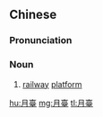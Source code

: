 {{also|月台}}
==Chinese==
{{zh-forms|s=月台}}

===Pronunciation===
{{zh-pron
|m=yuètái
|c=jyut6 toi4
|mn=qz,xm,zz:goa̍t-tâi/kh:goe̍h-tâi/tp:ge̍h-tâi
|cat=n
}}

===Noun===
{{zh-noun}}

# [[railway]] [[platform]]

[[hu:月臺]]
[[mg:月臺]]
[[tl:月臺]]